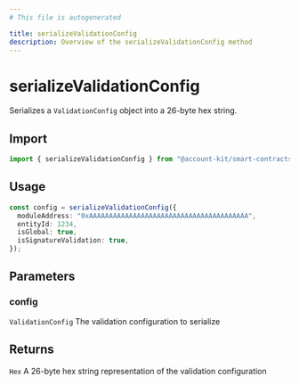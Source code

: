 ```yaml
---
# This file is autogenerated

title: serializeValidationConfig
description: Overview of the serializeValidationConfig method
---
```


# serializeValidationConfig

Serializes a `ValidationConfig` object into a 26-byte hex string.

## Import

```ts
import { serializeValidationConfig } from "@account-kit/smart-contracts";
```

## Usage

```ts
const config = serializeValidationConfig({
  moduleAddress: "0xAAAAAAAAAAAAAAAAAAAAAAAAAAAAAAAAAAAAAAAA",
  entityId: 1234,
  isGlobal: true,
  isSignatureValidation: true,
});
```

## Parameters

### config

`ValidationConfig`
The validation configuration to serialize

## Returns

`Hex`
A 26-byte hex string representation of the validation configuration
